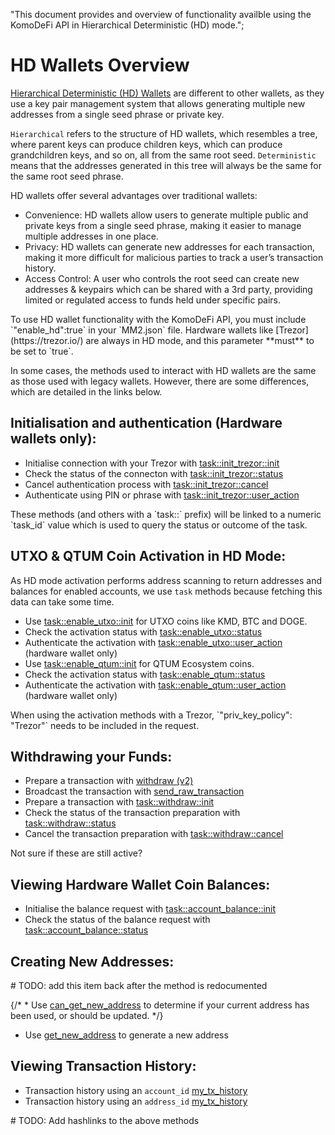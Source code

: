   "This document provides and overview of functionality availble using the KomoDeFi API in Hierarchical Deterministic (HD) mode.";

# HD Wallets Overview

[Hierarchical Deterministic (HD) Wallets](https://atomicdex.io/en/blog/hd-wallet/) are different to other wallets, as they use a key pair management system that allows generating multiple new addresses from a single seed phrase or private key.

`Hierarchical` refers to the structure of HD wallets, which resembles a tree, where parent keys can produce children keys, which can produce grandchildren keys, and so on, all from the same root seed.
`Deterministic` means that the addresses generated in this tree will always be the same for the same root seed phrase.

HD wallets offer several advantages over traditional wallets:

*   Convenience: HD wallets allow users to generate multiple public and private keys from a single seed phrase, making it easier to manage multiple addresses in one place.
*   Privacy: HD wallets can generate new addresses for each transaction, making it more difficult for malicious parties to track a user’s transaction history.
*   Access Control: A user who controls the root seed can create new addresses & keypairs which can be shared with a 3rd party, providing limited or regulated access to funds held under specific pairs.

<Note type="info">
  To use HD wallet functionality with the KomoDeFi API, you must include `"enable_hd":true` in your `MM2.json` file.
  Hardware wallets like [Trezor](https://trezor.io/) are always in HD mode, and this parameter **must** to be set to `true`.
</Note>

In some cases, the methods used to interact with HD wallets are the same as those used with legacy wallets. However, there are some differences, which are detailed in the links below.

## Initialisation and authentication (Hardware wallets only):

*   Initialise connection with your Trezor with [task::init\_trezor::init](/atomicdex/api/v20-dev/task_init_trezor/#init)
*   Check the status of the connecton with [task::init\_trezor::status](/atomicdex/api/v20-dev/task_init_trezor/#status)
*   Cancel authentication process with [task::init\_trezor::cancel](/atomicdex/api/v20-dev/task_init_trezor/#cancel)
*   Authenticate using PIN or phrase with [task::init\_trezor::user\_action](/atomicdex/api/v20-dev/task_init_trezor/#user-action)

<Note>
  These methods (and others with a `task::` prefix) will be linked to a numeric
  `task_id` value which is used to query the status or outcome of the task.
</Note>

## UTXO & QTUM Coin Activation in HD Mode:

As HD mode activation performs address scanning to return addresses and balances for enabled accounts, we use `task` methods because fetching this data can take some time.

*   Use [task::enable\_utxo::init](/atomicdex/api/v20-dev/task_enable_utxo/#init) for UTXO coins like KMD, BTC and DOGE.
*   Check the activation status with [task::enable\_utxo::status](/atomicdex/api/v20-dev/task_enable_utxo/#status)
*   Authenticate the activation with [task::enable\_utxo::user\_action](/atomicdex/api/v20-dev/task_enable_utxo/#user-action) (hardware wallet only)
*   Use [task::enable\_qtum::init](/atomicdex/api/v20-dev/task_enable_qtum/#init) for QTUM Ecosystem coins.
*   Check the activation status with [task::enable\_qtum::status](/atomicdex/api/v20-dev/task_enable_qtum/#status)
*   Authenticate the activation with [task::enable\_qtum::user\_action](/atomicdex/api/v20-dev/task_enable_qtum/#user-action) (hardware wallet only)

<Note>
  When using the activation methods with a Trezor, `"priv_key_policy": "Trezor"` needs to be included in the request.
</Note>

## Withdrawing your Funds:

*   Prepare a transaction with [withdraw (v2)](/atomicdex/api/v20/withdraw/#withdraw)
*   Broadcast the transaction with [send\_raw\_transaction](/atomicdex/api/legacy/send_raw_transaction/#send-raw-transaction)
*   Prepare a transaction with [task::withdraw::init](/atomicdex/api/v20-dev/task_withdraw/#init)
*   Check the status of the transaction preparation with [task::withdraw::status](/atomicdex/api/v20-dev/task_withdraw/#status)
*   Cancel the transaction preparation with [task::withdraw::cancel](/atomicdex/api/v20-dev/task_withdraw/#cancel)

<DevComment>
  Not sure if these are still active?
</DevComment>

## Viewing Hardware Wallet Coin Balances:

*   Initialise the balance request with [task::account\_balance::init](/atomicdex/api/v20-dev/task_account_balance/#init)
*   Check the status of the balance request with [task::account\_balance::status](/atomicdex/api/v20-dev/task_account_balance/#status)

## Creating New Addresses:

<DevComment>
  # TODO: add this item back after the method is redocumented

  {/* *   Use [can\_get\_new\_address](/atomicdex/api/v20-dev/hd_address_management/#can-get-new-address) to determine if your current address has been used, or should be updated. */}
</DevComment>

*   Use [get\_new\_address](/atomicdex/api/v20-dev/hd_address_management/#get-new-address) to generate a new address

## Viewing Transaction History:

*   Transaction history using an `account_id` [my\_tx\_history](/atomicdex/api/v20/my_tx_history/)
*   Transaction history using an `address_id` [my\_tx\_history](/atomicdex/api/v20/my_tx_history/)

<DevComment>
  # TODO: Add hashlinks to the above methods
</DevComment>

